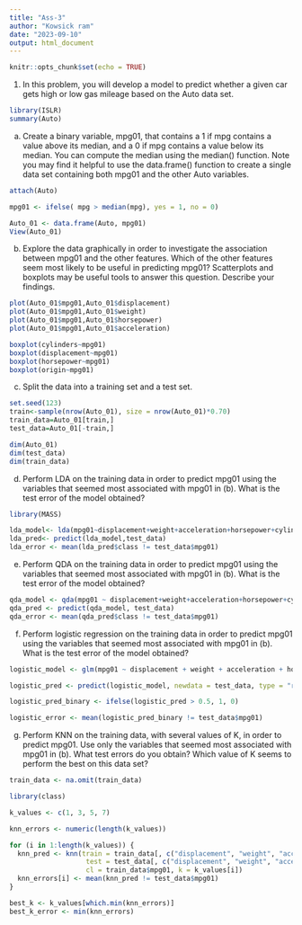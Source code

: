 ---
title: "Ass-3"
author: "Kowsick ram"
date: "2023-09-10"
output: html_document
---

```{r setup, include=FALSE}
knitr::opts_chunk$set(echo = TRUE)
```

1. In this problem, you will develop a model to predict whether a given car gets high or low gas mileage based on the Auto data set.
```{r}
library(ISLR)
summary(Auto)
```

(a) Create a binary variable, mpg01, that contains a 1 if mpg contains a value above its median, and a 0 if mpg contains a value below its median. You can compute the median using the median() function. Note you may find it helpful to use the data.frame() function to create a single data set containing both mpg01 and the other Auto variables.
```{r}
attach(Auto)
```


```{r}
mpg01 <- ifelse( mpg > median(mpg), yes = 1, no = 0)
```


```{r}
Auto_01 <- data.frame(Auto, mpg01)
View(Auto_01)
```

 (b) Explore the data graphically in order to investigate the association between mpg01 and the other features. Which of the other features seem most likely to be useful in predicting mpg01? Scatterplots and boxplots may be useful tools to answer this question. Describe your findings. 
```{r}
plot(Auto_01$mpg01,Auto_01$displacement)
plot(Auto_01$mpg01,Auto_01$weight)
plot(Auto_01$mpg01,Auto_01$horsepower)
plot(Auto_01$mpg01,Auto_01$acceleration)
```
```{r}
boxplot(cylinders~mpg01)
boxplot(displacement~mpg01)
boxplot(horsepower~mpg01)
boxplot(origin~mpg01)
```

 
(c)	 Split the data into a training set and a test set.
```{r}
set.seed(123)
train<-sample(nrow(Auto_01), size = nrow(Auto_01)*0.70)
train_data=Auto_01[train,]
test_data=Auto_01[-train,]

dim(Auto_01)
dim(test_data)
dim(train_data)

```

(d)	Perform LDA on the training data in order to predict mpg01 using the variables that seemed most associated with mpg01 in (b). What is the test error of the model obtained? 
```{r}
library(MASS)
```

```{r}
lda_model<- lda(mpg01~displacement+weight+acceleration+horsepower+cylinders, data=train_data)
lda_pred<- predict(lda_model,test_data)
lda_error <- mean(lda_pred$class != test_data$mpg01)
```

(e)	Perform QDA on the training data in order to predict mpg01 using the variables that seemed most associated with mpg01 in (b). What is the test error of the model obtained? 
```{r}
qda_model <- qda(mpg01 ~ displacement+weight+acceleration+horsepower+cylinders, data=train_data)  
qda_pred <- predict(qda_model, test_data)
qda_error <- mean(qda_pred$class != test_data$mpg01)
```

(f)	Perform logistic regression on the training data in order to predict mpg01 using the variables that seemed most associated with mpg01 in (b). What is the test error of the model obtained?
```{r}
logistic_model <- glm(mpg01 ~ displacement + weight + acceleration + horsepower + cylinders, data = train_data, family = binomial)

logistic_pred <- predict(logistic_model, newdata = test_data, type = "response")

logistic_pred_binary <- ifelse(logistic_pred > 0.5, 1, 0)

logistic_error <- mean(logistic_pred_binary != test_data$mpg01)

```

(g)	Perform KNN on the training data, with several values of K, in order to predict mpg01. Use only the variables that seemed most associated with mpg01 in (b). What test errors do you obtain? Which value of K seems to perform the best on this data set?

```{r}
train_data <- na.omit(train_data)
```

```{r}
library(class)

k_values <- c(1, 3, 5, 7)  

knn_errors <- numeric(length(k_values))

for (i in 1:length(k_values)) {
  knn_pred <- knn(train = train_data[, c("displacement", "weight", "acceleration", "horsepower", "cylinders")],
                   test = test_data[, c("displacement", "weight", "acceleration", "horsepower", "cylinders")],
                   cl = train_data$mpg01, k = k_values[i])
  knn_errors[i] <- mean(knn_pred != test_data$mpg01)
}

best_k <- k_values[which.min(knn_errors)]
best_k_error <- min(knn_errors)
```

